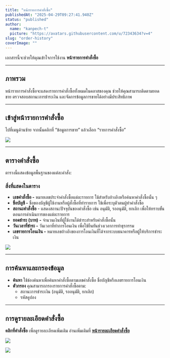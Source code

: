 ```yaml
---
title: "หน้ารายการคำสั่งซื้อ"
publishedAt: "2025-04-29T09:27:41.940Z"
status: "published"
author:
  name: "kanpech-t"
  picture: "https://avatars.githubusercontent.com/u/72343634?v=4"
slug: "order-history"
coverImage: ""
---
```


เอกสารนี้จะช่วยให้คุณเข้าใจการใช้งาน **หน้ารายการคำสั่งซื้อ**

---

## ภาพรวม

หน้ารายการคำสั่งซื้อจะแสดงรายการคำสั่งซื้อทั้งหมดในคลาสของคุณ ช่วยให้คุณสามารถติดตามยอดขาย ตรวจสอบสถานะการชำระเงิน และจัดการข้อมูลการขายได้อย่างมีประสิทธิภาพ

---

## **เข้าสู่**หน้ารายการคำสั่งซื้อ

ไปที่เมนูด้านซ้าย จากนั้นคลิกที่ “ข้อมูลการขาย” แล้วเลือก “รายการคำสั่งซื้อ”

![](https://document-assets.st-th-1.byteark.com/order-history%2Forder-history-menu%281%29.png)

---

## ตารางคำสั่งซื้อ

ตารางนี้แสดงข้อมูลพื้นฐานของแต่ละคำสั่ง:

### สิ่งที่แสดงในตาราง

- **เลขคำสั่งซื้อ -** หมายเลขประจำคำสั่งซื้อแต่ละรายการ ใช้สำหรับอ้างอิงหรือค้นหาคำสั่งซื้อนั้น ๆ
- **ชื่อบัญชี -** ชื่อของบัญชีผู้ใช้งานหรือผู้สั่งซื้อที่ทำรายการ ใช้เพื่อระบุตัวตนผู้ทำคำสั่งซื้อ
- **สถานะคำสั่งซื้อ** - แสดงสถานะปัจจุบันของคำสั่งซื้อ เช่น อนุมัติ, รออนุมัติ, ยกเลิก เพื่อให้ทราบขั้นตอนการดำเนินการของแต่ละรายการ
- **ยอดชำระ (บาท) -** จำนวนเงินที่ผู้ใช้งานได้ชำระสำหรับคำสั่งซื้อนั้น
- **วันเวลาที่ชำระ -** วันเวลาที่ทำการโอนเงิน เพื่อใช้ยืนยันช่วงเวลาการทำธุรกรรม
- **เลขรายการโอนเงิน -** หมายเลขอ้างอิงของการโอนเงินที่ได้จากระบบธนาคารหรือผู้ให้บริการชำระเงิน

![](https://document-assets.st-th-1.byteark.com/order-history%2Forder-history-page%281%29.png)

---

## การค้นหาและกรองข้อมูล

- **ค้นหา** ใช้ช่องค้นหาเพื่อค้นหาคำสั่งซื้อตามเลขคำสั่งซื้อ ชื่อบัญชีหรือเลขรายการโอนเงิน
- **ตัวกรอง** คุณสามารถกรองรายการคำสั่งซื้อตาม:
  - สถานะการชำระเงิน (อนุมัติ, รออนุมัติ, ยกเลิก)
  - รหัสคูปอง

---

## การดูรายละเอียดคำสั่งซื้อ

**คลิกที่คำสั่งซื้อ** เพื่อดูรายละเอียดเพิ่มเติม อ่านเพิ่มเติมที่ [**หน้ารายละเอียดคำสั่งซื้อ**](course/selling-info/order-detail)

![](https://document-assets.st-th-1.byteark.com/order-history%2Forder-detail-button.png)

![](https://document-assets.st-th-1.byteark.com/order-history%2Forder-detail-page%281%29.png)